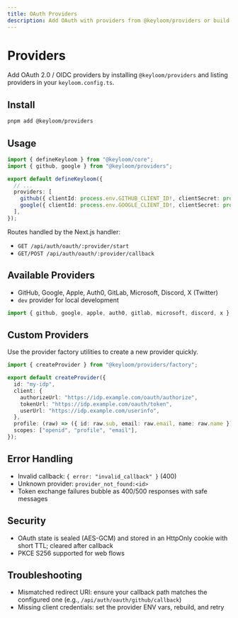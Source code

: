 ```yaml
---
title: OAuth Providers
description: Add OAuth with providers from @keyloom/providers or build your own via the provider factory.
---
```


# Providers

Add OAuth 2.0 / OIDC providers by installing `@keyloom/providers` and listing providers in your `keyloom.config.ts`.

## Install

```bash
pnpm add @keyloom/providers
```

## Usage

```ts title="keyloom.config.ts"
import { defineKeyloom } from "@keyloom/core";
import { github, google } from "@keyloom/providers";

export default defineKeyloom({
  // ...
  providers: [
    github({ clientId: process.env.GITHUB_CLIENT_ID!, clientSecret: process.env.GITHUB_CLIENT_SECRET! }),
    google({ clientId: process.env.GOOGLE_CLIENT_ID!, clientSecret: process.env.GOOGLE_CLIENT_SECRET! }),
  ],
});
```

Routes handled by the Next.js handler:
- `GET /api/auth/oauth/:provider/start`
- `GET/POST /api/auth/oauth/:provider/callback`

## Available Providers

- GitHub, Google, Apple, Auth0, GitLab, Microsoft, Discord, X (Twitter)
- `dev` provider for local development

```ts
import { github, google, apple, auth0, gitlab, microsoft, discord, x } from "@keyloom/providers";
```

## Custom Providers

Use the provider factory utilities to create a new provider quickly.

```ts
import { createProvider } from "@keyloom/providers/factory";

export default createProvider({
  id: "my-idp",
  client: { 
    authorizeUrl: "https://idp.example.com/oauth/authorize",
    tokenUrl: "https://idp.example.com/oauth/token",
    userUrl: "https://idp.example.com/userinfo",
  },
  profile: (raw) => ({ id: raw.sub, email: raw.email, name: raw.name }),
  scopes: ["openid", "profile", "email"],
});
```

## Error Handling

- Invalid callback: `{ error: "invalid_callback" }` (400)
- Unknown provider: `provider_not_found:<id>`
- Token exchange failures bubble as 400/500 responses with safe messages

## Security

- OAuth state is sealed (AES-GCM) and stored in an HttpOnly cookie with short TTL; cleared after callback
- PKCE S256 supported for web flows

## Troubleshooting

- Mismatched redirect URI: ensure your callback path matches the configured one (e.g., `/api/auth/oauth/github/callback`)
- Missing client credentials: set the provider ENV vars, rebuild, and retry


